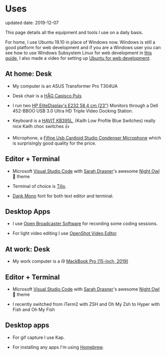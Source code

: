# Uses

updated date: 2019-12-07

This page details all the equipment and tools I use on a daily basis.

For home, I use Ubuntu 19.10 in place of Windows now. Windows is still
a good platform for web development and if you are a Windows user you
can see how to use Windows Subsystem Linux for web development in
[this guide], I also made a video for setting up [Ubuntu for web
development].

## At home: Desk

- My computer is an ASUS Transformer Pro T304UA

- Desk chair is a [HÅG Capisco Puls]

- I run two [HP EliteDisplay's E232 58,4 cm (23")] Monitors through a
  Dell 452-BBOO USB 3.0 Ultra HD Triple Video Docking Station.

- Keyboard is a [HAVIT KB395L], (Kailh Low Profile Blue Switches)
  really nice Kailh choc switches 👍

- Microphone, a [Fifine Usb Cardioid Studio Condenser Microphone]
  which is surprisingly good quality for the price.

## Editor + Terminal

- Microsoft [Visual Studio Code] with [Sarah Drasner]'s awesome [Night
  Owl] 🦉 theme

- Terminal of choice is [Tilix].

- [Dank Mono] font for both text editor and terminal.

## Desktop Apps

- I use [Open Broadcaster Software](OBS) for recording some coding
  sessions.

- For light video editing I use [OpenShot Video Editor]

## At work: Desk

- My work computer is a i9 [MackBook Pro (15-inch, 2019)]

## Editor + Terminal

- Microsoft [Visual Studio Code] with [Sarah Drasner]'s awesome [Night
  Owl] 🦉 theme

- I recently switched from iTerm2 with ZSH and Oh My Zsh to Hyper with
  Fish and Oh My Fish

## Desktop apps

- For gif capture I use Kap.

- For installing any apps I'm using [Homebrew].

<!-- Links -->

[mackbook pro (15-inch, 2019)]: https://amzn.to/30ZX76C
[hp elitedisplay's e232 58,4 cm (23")]: https://amzn.to/2ZKVMUP
[håg capisco puls]: https://amzn.to/2ZKWKQa
[open broadcaster software]: https://obsproject.com/
[dank mono]: https://dank.sh/
[settings]: https://github.com/spences10/settings
[dotfiles]: https://github.com/spences10/dotfiles
[sarah drasner]: https://github.com/sdras/
[night owl]: https://github.com/sdras/night-owl-vscode-theme
[setting it up for windows]: https://ss10.me/wsl-2019
[fifine usb cardioid studio condenser microphone]:
  https://amzn.to/2N1uDWK
[see here to set up your own]: https://ss10.me/wsl-2019
[this guide]: https://ss10.me/wsl-2019
[havit kb395l]:
  https://www.amazon.co.uk/gp/product/B0767YQQTQ/ref=ox_sc_saved_title_1?smid=A144NZUZAZWQSX&psc=1
[visual studio code]: https://code.visualstudio.com/
[tilix]: https://github.com/gnunn1/tilix
[ubuntu for web development]:
  https://www.youtube.com/watch?v=eSAsdQuQ-1o
[openshot video editor]: https://www.openshot.org/
[homebrew]: https://cheatsheets.xyz/homebrew/
